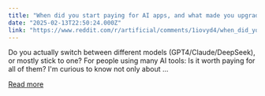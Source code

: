```yaml
---
title: "When did you start paying for AI apps, and what made you upgrade?"
date: "2025-02-13T22:50:24.000Z"
link: "https://www.reddit.com/r/artificial/comments/1iovyd4/when_did_you_start_paying_for_ai_apps_and_what/"
---
```


Do you actually switch between different models (GPT4/Claude/DeepSeek), or mostly stick to one?
 For people using many AI tools: Is it worth paying for all of them? I'm curious to know not only about ...

[Read more](https://www.reddit.com/r/artificial/comments/1iovyd4/when_did_you_start_paying_for_ai_apps_and_what/)
